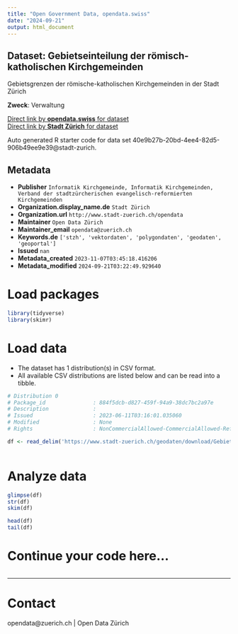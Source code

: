 ```yaml
---
title: "Open Government Data, opendata.swiss"
date: "2024-09-21"
output: html_document
---
```


## Dataset: Gebietseinteilung der römisch-katholischen Kirchgemeinden

Gebietsgrenzen der römische-katholischen Kirchgemeinden in der Stadt Zürich

**Zweck**: Verwaltung

[Direct link by **opendata.swiss** for dataset](https://opendata.swiss/de/dataset/gebietseinteilung-der-romisch-katholischen-kirchgemeinden)<br>
[Direct link by **Stadt Zürich** for dataset](https://data.stadt-zuerich.ch/dataset/geo_gebietseinteilung_der_roemisch_katholischen_kirchgemeinden)

Auto generated R starter code for data set 40e9b27b-20bd-4ee4-82d5-906b49ee9e39@stadt-zurich.

## Metadata

- **Publisher** `Informatik Kirchgemeinde, Informatik Kirchgemeinden, Verband der stadtzürcherischen evangelisch-reformierten Kirchgemeinden`
- **Organization.display_name.de** `Stadt Zürich`
- **Organization.url** `http://www.stadt-zuerich.ch/opendata`
- **Maintainer** `Open Data Zürich`
- **Maintainer_email** `opendata@zuerich.ch`
- **Keywords.de** `['stzh', 'vektordaten', 'polygondaten', 'geodaten', 'geoportal']`
- **Issued** `nan`
- **Metadata_created** `2023-11-07T03:45:18.416206`
- **Metadata_modified** `2024-09-21T03:22:49.929640`


# Load packages

```r

library(tidyverse)
library(skimr)

```

# Load data

-   The dataset has 1 distribution(s) in CSV format.
-   All available CSV distributions are listed below and can be read into a tibble.

```r

# Distribution 0
# Package_id               : 884f5dcb-d827-459f-94a9-38dc7bc2a97e
# Description              : 
# Issued                   : 2023-06-11T03:16:01.035060
# Modified                 : None
# Rights                   : NonCommercialAllowed-CommercialAllowed-ReferenceNotRequired

df <- read_delim('https://www.stadt-zuerich.ch/geodaten/download/Gebietseinteilung_der_roemisch_katholischen_Kirchgemeinden?format=10008')



```

# Analyze data

```r

glimpse(df)
str(df)
skim(df)

head(df)
tail(df)

```

# Continue your code here...

```r

```

------------------------------------------------------------------------

# Contact

opendata@zuerich.ch | Open Data Zürich
